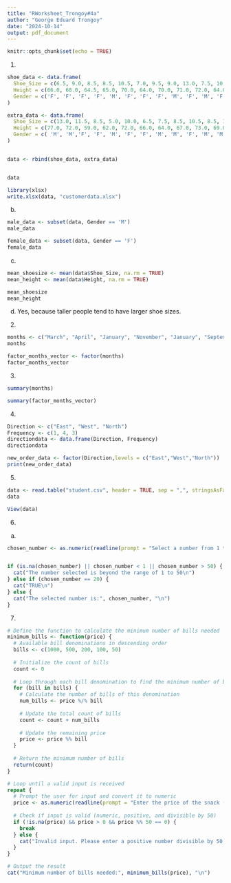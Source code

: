```yaml
---
title: "RWorksheet_Trongoy#4a"
author: "George Eduard Trongoy"
date: "2024-10-14"
output: pdf_document
---
```


```r
knitr::opts_chunk$set(echo = TRUE)
```

 1. 
```r

shoe_data <- data.frame(
  Shoe_Size = c(6.5, 9.0, 8.5, 8.5, 10.5, 7.0, 9.5, 9.0, 13.0, 7.5, 10.5, 8.5, 12.0, 10.5),
  Height = c(66.0, 68.0, 64.5, 65.0, 70.0, 64.0, 70.0, 71.0, 72.0, 64.0, 74.5, 67.0, 71.0, 71.0),
  Gender = c('F', 'F', 'F', 'F', 'M', 'F', 'F', 'F', 'M', 'F', 'M', 'F', 'M', 'M')
)

extra_data <- data.frame(
  Shoe_Size = c(13.0, 11.5, 8.5, 5.0, 10.0, 6.5, 7.5, 8.5, 10.5, 8.5, 10.5, 11.0, 9.0, 13.0),
  Height = c(77.0, 72.0, 59.0, 62.0, 72.0, 66.0, 64.0, 67.0, 73.0, 69.0, 72.0, 70.0, 69.0, 70.0),
  Gender = c( 'M', 'M','F', 'F', 'M', 'F', 'F', 'M', 'M', 'F', 'M', 'M', 'M', 'M')
)


data <- rbind(shoe_data, extra_data)


data

library(xlsx)
write.xlsx(data, "customerdata.xlsx")

```
 

 b.
```r
male_data <- subset(data, Gender == 'M')
male_data
```
```r
female_data <- subset(data, Gender == 'F')
female_data
```
 c.
```r
mean_shoesize <- mean(data$Shoe_Size, na.rm = TRUE)
mean_height <- mean(data$Height, na.rm = TRUE)

mean_shoesize
mean_height
```
 
d.
 Yes, because taller people tend to have larger shoe sizes.
 
 
 2. 
 
```r
months <- c("March", "April", "January", "November", "January", "September", "October", "September", "November", "August", "January", "November", "November", "February", "May", "August", "July", "December", "August", "August", "September", "November", "February", "April")
months

```
```r
factor_months_vector <- factor(months)
factor_months_vector
```
 3.
```r
summary(months)
```
```r
summary(factor_months_vector)
```
4.
```r
Direction <- c("East", "West", "North")
Frequency <- c(1, 4, 3)
directiondata <- data.frame(Direction, Frequency)
directiondata
```
```r
new_order_data <- factor(Direction,levels = c("East","West","North")) 
print(new_order_data)
```
5.
```r
data <- read.table("student.csv", header = TRUE, sep = ",", stringsAsFactors = TRUE)
data
```
```r
View(data)
```

6.

a.

```r

chosen_number <- as.numeric(readline(prompt = "Select a number from 1 to 50: "))


if (is.na(chosen_number) || chosen_number < 1 || chosen_number > 50) {
  cat("The number selected is beyond the range of 1 to 50\n")
} else if (chosen_number == 20) {
  cat("TRUE\n")
} else {
  cat("The selected number is:", chosen_number, "\n")
}


```
7. 
```r
# Define the function to calculate the minimum number of bills needed
minimum_bills <- function(price) {
  # Available bill denominations in descending order
  bills <- c(1000, 500, 200, 100, 50)
  
  # Initialize the count of bills
  count <- 0
  
  # Loop through each bill denomination to find the minimum number of bills
  for (bill in bills) {
    # Calculate the number of bills of this denomination
    num_bills <- price %/% bill
    
    # Update the total count of bills
    count <- count + num_bills
    
    # Update the remaining price
    price <- price %% bill
  }
  
  # Return the minimum number of bills
  return(count)
}

# Loop until a valid input is received
repeat {
  # Prompt the user for input and convert it to numeric
  price <- as.numeric(readline(prompt = "Enter the price of the snack (divisible by 50): "))
  
  # Check if input is valid (numeric, positive, and divisible by 50)
  if (!is.na(price) && price > 0 && price %% 50 == 0) {
    break
  } else {
    cat("Invalid input. Please enter a positive number divisible by 50.\n")
  }
}

# Output the result
cat("Minimum number of bills needed:", minimum_bills(price), "\n")

```


